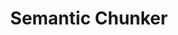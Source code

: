 ---
title: Semantic Chunker
description: Group similar content together using embeddings-based similarity
---